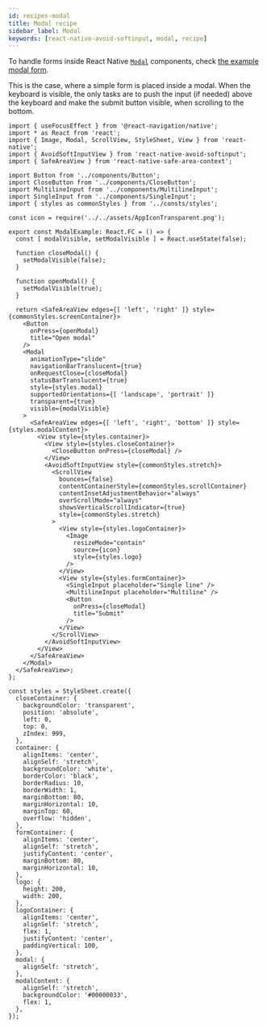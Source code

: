 ```yaml
---
id: recipes-modal
title: Modal recipe
sidebar_label: Modal
keywords: [react-native-avoid-softinput, modal, recipe]
---
```


To handle forms inside React Native [`Modal`](https://reactnative.dev/docs/modal) components, check [the example modal form](https://github.com/mateusz1913/react-native-avoid-softinput/blob/main/packages/app/src/screens/ModalExample.tsx).

This is the case, where a simple form is placed inside a modal.
When the keyboard is visible, the only tasks are to push the input (if needed) above the keyboard and make the submit button visible, when scrolling to the bottom.

```tsx title="packages/app/src/screens/ModalExample.tsx"
import { useFocusEffect } from '@react-navigation/native';
import * as React from 'react';
import { Image, Modal, ScrollView, StyleSheet, View } from 'react-native';
import { AvoidSoftInputView } from 'react-native-avoid-softinput';
import { SafeAreaView } from 'react-native-safe-area-context';

import Button from '../components/Button';
import CloseButton from '../components/CloseButton';
import MultilineInput from '../components/MultilineInput';
import SingleInput from '../components/SingleInput';
import { styles as commonStyles } from '../consts/styles';

const icon = require('../../assets/AppIconTransparent.png');

export const ModalExample: React.FC = () => {
  const [ modalVisible, setModalVisible ] = React.useState(false);

  function closeModal() {
    setModalVisible(false);
  }

  function openModal() {
    setModalVisible(true);
  }

  return <SafeAreaView edges={[ 'left', 'right' ]} style={commonStyles.screenContainer}>
    <Button
      onPress={openModal}
      title="Open modal"
    />
    <Modal
      animationType="slide"
      navigationBarTranslucent={true}
      onRequestClose={closeModal}
      statusBarTranslucent={true}
      style={styles.modal}
      supportedOrientations={[ 'landscape', 'portrait' ]}
      transparent={true}
      visible={modalVisible}
    >
      <SafeAreaView edges={[ 'left', 'right', 'bottom' ]} style={styles.modalContent}>
        <View style={styles.container}>
          <View style={styles.closeContainer}>
            <CloseButton onPress={closeModal} />
          </View>
          <AvoidSoftInputView style={commonStyles.stretch}>
            <ScrollView
              bounces={false}
              contentContainerStyle={commonStyles.scrollContainer}
              contentInsetAdjustmentBehavior="always"
              overScrollMode="always"
              showsVerticalScrollIndicator={true}
              style={commonStyles.stretch}
            >
              <View style={styles.logoContainer}>
                <Image
                  resizeMode="contain"
                  source={icon}
                  style={styles.logo}
                />
              </View>
              <View style={styles.formContainer}>
                <SingleInput placeholder="Single line" />
                <MultilineInput placeholder="Multiline" />
                <Button
                  onPress={closeModal}
                  title="Submit"
                />
              </View>
            </ScrollView>
          </AvoidSoftInputView>
        </View>
      </SafeAreaView>
    </Modal>
  </SafeAreaView>;
};

const styles = StyleSheet.create({
  closeContainer: {
    backgroundColor: 'transparent',
    position: 'absolute',
    left: 0,
    top: 0,
    zIndex: 999,
  },
  container: {
    alignItems: 'center',
    alignSelf: 'stretch',
    backgroundColor: 'white',
    borderColor: 'black',
    borderRadius: 10,
    borderWidth: 1,
    marginBottom: 80,
    marginHorizontal: 10,
    marginTop: 60,
    overflow: 'hidden',
  },
  formContainer: {
    alignItems: 'center',
    alignSelf: 'stretch',
    justifyContent: 'center',
    marginBottom: 80,
    marginHorizontal: 10,
  },
  logo: {
    height: 200,
    width: 200,
  },
  logoContainer: {
    alignItems: 'center',
    alignSelf: 'stretch',
    flex: 1,
    justifyContent: 'center',
    paddingVertical: 100,
  },
  modal: {
    alignSelf: 'stretch',
  },
  modalContent: {
    alignSelf: 'stretch',
    backgroundColor: '#00000033',
    flex: 1,
  },
});
```
